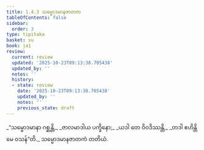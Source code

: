 ```yaml
---
title: 1.4.3 သမ္မောဒမာနဇာတက
tableOfContents: false
sidebar:
  order: 3
type: tipitaka
basket: su
book: ja1
review:
  current: review
  updated: '2025-10-23T09:13:38.705438'
  updated_by: ''
  notes: ''
  history:
  - state: review
    date: '2025-10-23T09:13:38.705438'
    updated_by: ''
    notes: ''
    previous_state: draft
---
```



<ReviewStatus review={frontmatter.review} showDetails={true} />

<HypothesisAnnotation frontmatter={frontmatter} />

<DynamicBreadcrumb />

<Division number="33" book="ja1" e="ch" v="22" p="9">

<Paragraph number="72" type="verses" book="ja1">
_“သမ္မောဒမာနာ ဂစ္ဆန္တိ,_  
_ဇာလမာဒါယ ပက္ခိနော;_  
_ယဒါ တေ ဝိဝဒိဿန္တိ,_  
_တဒါ ဧဟိန္တိ မေ ဝသန်”တိ._  


</Paragraph>
</Division>

<Paragraph number="73" type="center" book="ja1">
သမ္မောဒမာနဇာတကံ တတိယံ.
</Paragraph>